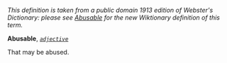 ''This definition is taken from a public domain 1913 edition of Webster's Dictionary: please see [[Abusable]] for the new Wiktionary definition of this term.''

'''Abusable''', ''<code>[[adjective (part of speech)|adjective]]</code>''

That may be abused.